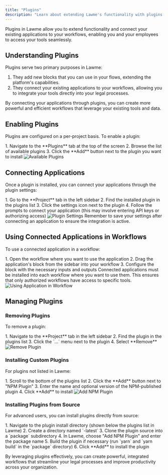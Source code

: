 ```yaml
---
title: "Plugins"
description: "Learn about extending Lawme's functionality with plugins and connecting your existing applications to workflows"
---
```


<Callout type="info">
  Plugins in Lawme allow you to extend functionality and connect your existing applications to your workflows, enabling you and your employees to access your tools seamlessly.
</Callout>

## Understanding Plugins

Plugins serve two primary purposes in Lawme:

1. They add new blocks that you can use in your flows, extending the platform's capabilities.
2. They connect your existing applications to your workflows, allowing you to integrate your tools directly into your legal processes.

<Card title="Integration Power" icon="plug">
  By connecting your applications through plugins, you can create more powerful and efficient workflows that leverage your existing tools and data.
</Card>

## Enabling Plugins

Plugins are configured on a per-project basis. To enable a plugin:

<Steps>
  1. Navigate to the **Plugins** tab at the top of the screen
  2. Browse the list of available plugins
  3. Click the **Add** button next to the plugin you want to install
</Steps>

<Frame>
  <img
    src="../assets/plugins.png"
    alt="Available Plugins"
  />
</Frame>

## Connecting Applications

Once a plugin is installed, you can connect your applications through the plugin settings:

<Steps>
  1. Go to the **Project** tab in the left sidebar
  2. Find the installed plugin in the plugins list
  3. Click the settings icon next to the plugin
  4. Follow the prompts to connect your application (this may involve entering API keys or authorizing access)
</Steps>

<Frame>
  <img
    src="../assets/plugin-settings.png"
    alt="Plugin Settings"
  />
</Frame>

<Tip>
  Remember to save your settings after connecting an application to ensure the integration is active.
</Tip>

## Using Connected Applications in Workflows

To use a connected application in a workflow:

<Steps>
  1. Open the workflow where you want to use the application
  2. Drag the application's block from the sidebar into your workflow
  3. Configure the block with the necessary inputs and outputs
</Steps>

<Warning>
  Connected applications must be installed into each workflow where you want to use them. This ensures that only authorized workflows have access to specific tools.
</Warning>

<Frame>
  <img
    src="../assets/workflow-application-usage.png"
    alt="Using Application in Workflow"
  />
</Frame>

## Managing Plugins

### Removing Plugins

To remove a plugin:

<Steps>
  1. Navigate to the **Project** tab in the left sidebar
  2. Find the plugin in the plugins list
  3. Click the `...` menu next to the plugin
  4. Select **Remove**
</Steps>

<Frame>
  <img
    src="../assets/remove-plugin.png"
    alt="Remove Plugin"
  />
</Frame>

### Installing Custom Plugins

For plugins not listed in Lawme:

<Steps>
  1. Scroll to the bottom of the plugins list
  2. Click the **Add** button next to "NPM Plugin"
  3. Enter the name and optional version of the NPM-published plugin
  4. Click **Add** to install
</Steps>

<Frame>
  <img
    src="../assets/add-npm-plugin.png"
    alt="Add NPM Plugin"
  />
</Frame>

### Installing Plugins from Source

For advanced users, you can install plugins directly from source:

<Steps>
  1. Navigate to the plugin install directory (shown below the plugins list in Lawme)
  2. Create a directory named `<package-name>-latest`
  3. Clone the plugin source into a `package` subdirectory
  4. In Lawme, choose "Add NPM Plugin" and enter the package name
  5. Build the plugin if necessary (run `yarn` and `yarn build` in the `package` directory)
  6. Click **Add** to install the plugin
</Steps>

By leveraging plugins effectively, you can create powerful, integrated workflows that streamline your legal processes and improve productivity across your organization.
